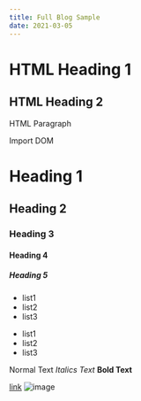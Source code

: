 ```yaml
---
title: Full Blog Sample
date: 2021-03-05
---
```


<h1>HTML Heading 1</h1>
<h2>HTML Heading 2</h2>
<p>HTML Paragraph</p>


<Typography>Import DOM</Typography>

# Heading 1

## Heading 2

### Heading 3

#### Heading 4

##### Heading 5

- list1
- list2
- list3

* list1
* list2
* list3

Normal Text _Italics Text_ **Bold Text**

[link](https://v2.gityjf.io/) ![image](https://v2.gityjf.io/)
